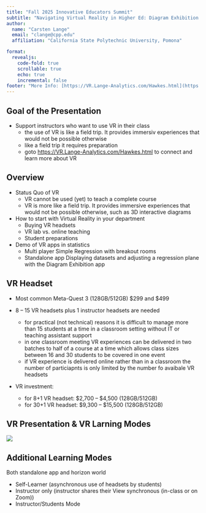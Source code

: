 ```yaml
---
title: "Fall 2025 Innovative Educators Summit"
subtitle: "Navigating Virtual Reality in Higher Ed: Diagram Exhibition & Simple Regression for Active Learning with VR Headsets"
author:
  name: "Carsten Lange"
  email: "clange@cpp.edu"
  affiliation: "California State Polytechnic University, Pomona"

format: 
  revealjs:
    code-fold: true
    scrollable: true
    echo: true
    incremental: false
footer: "More Info: [https://VR.Lange-Analytics.com/Hawkes.html](https://VR.Lange-Analytics.com/Hawkes.html){target=_blank}"
---
```


## Goal of the Presentation

- Support instructors who want to use VR in their class
  - the use of VR is like a field trip. It provides immersiv experiences that would not be possible otherwise
  - like a field trip it requires preparation
  - goto [https://VR.Lange-Analytics.com/Hawkes.html](https://VR.Lange-Analytics.com/Hawkes.html){target="_blank} to connect and learn more about VR




## Overview

-   Status Quo of VR
    -   VR cannot be used (yet) to teach a complete course
    -   VR is more like a field trip. It provides immersive experiences that would not be possible otherwise, such as 3D interactive diagrams
-   How to start with Virtual Reality in your department
    -   Buying VR headsets
    -   VR lab vs. online teaching
    -   Student preparations
-   Demo of VR apps in statistics
    -   Multi player Simple Regression with breakout rooms
    -   Standalone app Displaying datasets and adjusting a regression plane with the Diagram Exhibition app

## VR Headset

-   Most common Meta-Quest 3 (128GB/512GB) \$299 and \$499

-   8 -- 15 VR headsets plus 1 instructor headsets are needed

    -   for practical (not technical) reasons it is difficult to manage more than 15 students at a time in a classroom setting without IT or teaching assistant support
    -   in one classroom meeting VR experiences can be delivered in two batches to half of a course at a time which allows class sizes between 16 and 30 students to be covered in one event
    -   if VR experience is delivered online rather than in a classroom the number of particiapnts is only limited by the number fo avaibale VR headsets

-   VR investment:

    -   for 8+1 VR headset: \$2,700 -- \$4,500 (128GB/512GB)
    -   for 30+1 VR headset: \$9,300 -- \$15,500 (128GB/512GB)

## VR Presentation & VR Larning Modes

![](images/clipboard-3263366234.png)

## Additional Learning Modes

Both standalone app and horizon world

-   Self-Learner (asynchronous use of headsets by students)
-   Instructor only (instructor shares their View synchronous (in-class or on Zoom))
-   Instructor/Students Mode
